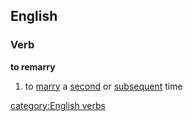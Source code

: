 ==English==
===Verb===
'''to remarry'''
# to [[marry]] a [[second]] or [[subsequent]] time
[[category:English verbs]]